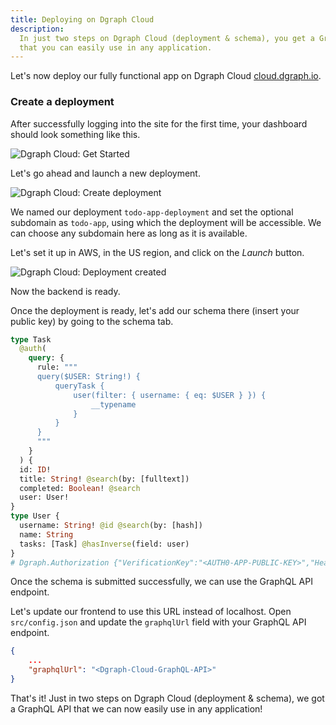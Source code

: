 ```yaml
---
title: Deploying on Dgraph Cloud
description:
  In just two steps on Dgraph Cloud (deployment & schema), you get a GraphQL API
  that you can easily use in any application.
---
```


Let's now deploy our fully functional app on Dgraph Cloud
[cloud.dgraph.io](https://cloud.dgraph.io).

### Create a deployment

After successfully logging into the site for the first time, your dashboard
should look something like this.

![Dgraph Cloud: Get Started](/images/graphql/tutorial/todo/cloud-1.png)

Let's go ahead and launch a new deployment.

![Dgraph Cloud: Create deployment](/images/graphql/tutorial/todo/cloud-2.png)

We named our deployment `todo-app-deployment` and set the optional subdomain as
`todo-app`, using which the deployment will be accessible. We can choose any
subdomain here as long as it is available.

Let's set it up in AWS, in the US region, and click on the _Launch_ button.

![Dgraph Cloud: Deployment created](/images/graphql/tutorial/todo/cloud-3.png)

Now the backend is ready.

Once the deployment is ready, let's add our schema there (insert your public
key) by going to the schema tab.

```graphql
type Task
  @auth(
    query: {
      rule: """
      query($USER: String!) {
          queryTask {
              user(filter: { username: { eq: $USER } }) {
                  __typename
              }
          }
      }
      """
    }
  ) {
  id: ID!
  title: String! @search(by: [fulltext])
  completed: Boolean! @search
  user: User!
}
type User {
  username: String! @id @search(by: [hash])
  name: String
  tasks: [Task] @hasInverse(field: user)
}
# Dgraph.Authorization {"VerificationKey":"<AUTH0-APP-PUBLIC-KEY>","Header":"X-Auth-Token","Namespace":"https://dgraph.io/jwt/claims","Algo":"RS256","Audience":["<AUTH0-APP-CLIENT-ID>"]}
```

Once the schema is submitted successfully, we can use the GraphQL API endpoint.

Let's update our frontend to use this URL instead of localhost. Open
`src/config.json` and update the `graphqlUrl` field with your GraphQL API
endpoint.

```json
{
    ...
    "graphqlUrl": "<Dgraph-Cloud-GraphQL-API>"
}
```

That's it! Just in two steps on Dgraph Cloud (deployment & schema), we got a
GraphQL API that we can now easily use in any application!

